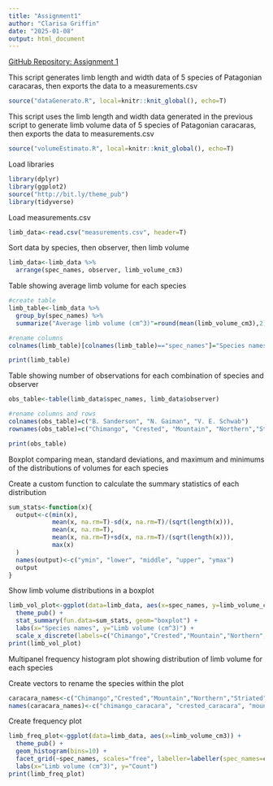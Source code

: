 ```yaml
---
title: "Assignment1"
author: "Clarisa Griffin"
date: "2025-01-08"
output: html_document
---
```


[GitHub Repository: Assignment 1](https://github.com/CEGriffin/BIOL432_Assignment1)

This script generates limb length and width data of 5 species of Patagonian caracaras, then exports the data to a measurements.csv
```r
source("dataGenerato.R", local=knitr::knit_global(), echo=T)
```

This script uses the limb length and width data generated in the previous script to generate limb volume data of 5 species of Patagonian caracaras, then exports the data to measurements.csv
```r
source("volumeEstimato.R", local=knitr::knit_global(), echo=T)
```

Load libraries
```r
library(dplyr)
library(ggplot2)
source("http://bit.ly/theme_pub")
library(tidyverse)
```


Load measurements.csv
```r
limb_data<-read.csv("measurements.csv", header=T)
```


Sort data by species, then observer, then limb volume
```r
limb_data<-limb_data %>%
  arrange(spec_names, observer, limb_volume_cm3)
```


Table showing average limb volume for each species
```r
#create table
limb_table<-limb_data %>%
  group_by(spec_names) %>%
  summarize("Average limb volume (cm^3)"=round(mean(limb_volume_cm3),2))

#rename columns
colnames(limb_table)[colnames(limb_table)=="spec_names"]="Species names"

print(limb_table)
```


Table showing number of observations for each combination of species and observer
```r
obs_table<-table(limb_data$spec_names, limb_data$observer)

#rename columns and rows
colnames(obs_table)=c("B. Sanderson", "N. Gaiman", "V. E. Schwab")
rownames(obs_table)=c("Chimango", "Crested", "Mountain", "Northern","Striated")

print(obs_table)
```


Boxplot comparing mean, standard deviations, and maximum and minimums of the distributions of volumes for each species

Create a custom function to calculate the summary statistics of each distribution
```r
sum_stats<-function(x){
  output<-c(min(x),
            mean(x, na.rm=T)-sd(x, na.rm=T)/(sqrt(length(x))),
            mean(x, na.rm=T),
            mean(x, na.rm=T)+sd(x, na.rm=T)/(sqrt(length(x))),
            max(x)
  )
  names(output)<-c("ymin", "lower", "middle", "upper", "ymax")
  output
}
```


Show limb volume distributions in a boxplot
```r
limb_vol_plot<-ggplot(data=limb_data, aes(x=spec_names, y=limb_volume_cm3)) +
  theme_pub() +
  stat_summary(fun.data=sum_stats, geom="boxplot") +
  labs(x="Species names", y="Limb volume (cm^3)") +
  scale_x_discrete(labels=c("Chimango","Crested","Mountain","Northern","Striated"))
print(limb_vol_plot)
```



Multipanel frequency histogram plot showing distribution of limb volume for each species

Create vectors to rename the species within the plot
```r
caracara_names<-c("Chimango","Crested","Mountain","Northern","Striated")
names(caracara_names)<-c("chimango_caracara", "crested_caracara", "mountain_caracara", "northern_caracara", "striated_caracara")
```


Create frequency plot
```r
limb_freq_plot<-ggplot(data=limb_data, aes(x=limb_volume_cm3)) +
  theme_pub() +
  geom_histogram(bins=10) +
  facet_grid(~spec_names, scales="free", labeller=labeller(spec_names=caracara_names)) +
  labs(x="Limb volume (cm^3)", y="Count")
print(limb_freq_plot)
```

